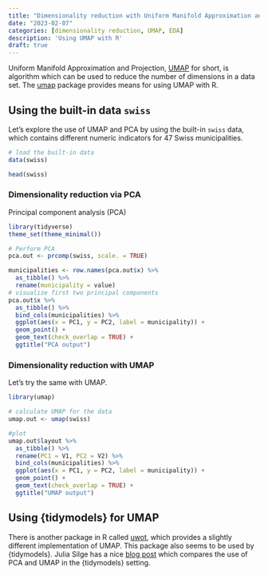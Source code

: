 ```yaml
---
title: "Dimensionality reduction with Uniform Manifold Approximation and Projection"
date: "2023-02-07"
categories: [dimensionality reduction, UMAP, EDA]
description: 'Using UMAP with R'
draft: true
---
```


Uniform Manifold Approximation and Projection, [UMAP](https://arxiv.org/abs/1802.03426) for short, is algorithm which can be used to reduce the number of dimensions in a data set. The [umap](https://cran.r-project.org/web/packages/umap/vignettes/umap.html) package provides means for using UMAP with R.


## Using the built-in data `swiss`

Let's explore the use of UMAP and PCA by using the built-in `swiss` data, which contains different numeric indicators for 47 Swiss municipalities.

```r
# load the built-in data
data(swiss)

head(swiss)
```


### Dimensionality reduction via PCA

Principal component analysis (PCA)
 
```r
library(tidyverse)
theme_set(theme_minimal())

# Perform PCA
pca.out <- prcomp(swiss, scale. = TRUE)

municipalities <- row.names(pca.out$x) %>% 
  as_tibble() %>% 
  rename(municipality = value)
# visualize first two principal components
pca.out$x %>% 
  as_tibble() %>% 
  bind_cols(municipalities) %>% 
  ggplot(aes(x = PC1, y = PC2, label = municipality)) +
  geom_point() +
  geom_text(check_overlap = TRUE) +
  ggtitle("PCA output")

```
 
### Dimensionality reduction with UMAP

Let's try the same with UMAP.

```r
library(umap)

# calculate UMAP for the data
umap.out <- umap(swiss)

#plot
umap.out$layout %>% 
  as_tibble() %>% 
  rename(PC1 = V1, PC2 = V2) %>% 
  bind_cols(municipalities) %>% 
  ggplot(aes(x = PC1, y = PC2, label = municipality)) +
  geom_point() +
  geom_text(check_overlap = TRUE) +
  ggtitle("UMAP output")

```


## Using {tidymodels} for UMAP

There is another package in R called [uwot](https://cran.r-project.org/web/packages/uwot/index.html), which provides a slightly different implementation of UMAP. This package also seems to be used by {tidymodels}. Julia Silge has a nice [blog post](https://juliasilge.com/blog/cocktail-recipes-umap/) which compares the use of PCA and UMAP in the {tidymodels} setting.